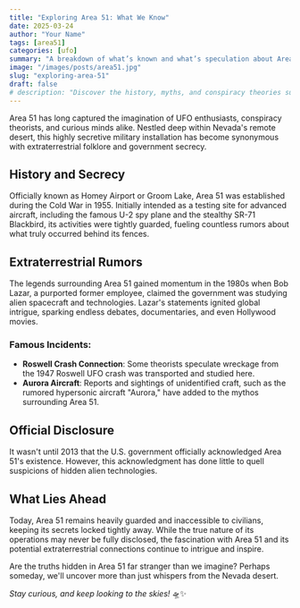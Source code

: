 ```yaml
---
title: "Exploring Area 51: What We Know"
date: 2025-03-24
author: "Your Name"
tags: [area51]
categories: [ufo]
summary: "A breakdown of what’s known and what’s speculation about Area 51."
image: "/images/posts/area51.jpg"
slug: "exploring-area-51"
draft: false
# description: "Discover the history, myths, and conspiracy theories surrounding Area 51, America's most infamous military base."
---
```


Area 51 has long captured the imagination of UFO enthusiasts, conspiracy theorists, and curious minds alike. Nestled deep within Nevada's remote desert, this highly secretive military installation has become synonymous with extraterrestrial folklore and government secrecy.

## History and Secrecy

Officially known as Homey Airport or Groom Lake, Area 51 was established during the Cold War in 1955. Initially intended as a testing site for advanced aircraft, including the famous U-2 spy plane and the stealthy SR-71 Blackbird, its activities were tightly guarded, fueling countless rumors about what truly occurred behind its fences.

## Extraterrestrial Rumors

The legends surrounding Area 51 gained momentum in the 1980s when Bob Lazar, a purported former employee, claimed the government was studying alien spacecraft and technologies. Lazar's statements ignited global intrigue, sparking endless debates, documentaries, and even Hollywood movies.

### Famous Incidents:

- **Roswell Crash Connection**: Some theorists speculate wreckage from the 1947 Roswell UFO crash was transported and studied here.
- **Aurora Aircraft**: Reports and sightings of unidentified craft, such as the rumored hypersonic aircraft "Aurora," have added to the mythos surrounding Area 51.

## Official Disclosure

It wasn't until 2013 that the U.S. government officially acknowledged Area 51's existence. However, this acknowledgment has done little to quell suspicions of hidden alien technologies.

## What Lies Ahead

Today, Area 51 remains heavily guarded and inaccessible to civilians, keeping its secrets locked tightly away. While the true nature of its operations may never be fully disclosed, the fascination with Area 51 and its potential extraterrestrial connections continue to intrigue and inspire.

Are the truths hidden in Area 51 far stranger than we imagine? Perhaps someday, we'll uncover more than just whispers from the Nevada desert.

*Stay curious, and keep looking to the skies!* 🛸✨

